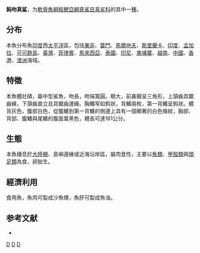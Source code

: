 {{Speciesbox 
| taxon = Carcharhinus amblyrhynchoides
| image = Carcharhinus amblyrhynchoides phuket.JPG
| status = NT
| status_system = IUCN3.1
| binomial_authority = [[Whitley|Whitley]], 1934
| range_map = Carcharhinus amblyrhynchoides distmap.png
| synonyms = 
*''Carcharhinus amblyrhinchoides, Whitley, 1934''
* ''Carcharhinus pleurotaenia, Bleeker, 1852''
* ''Carcharias pleurotaenia, Bleeker, 1852''
* ''Gillisqualus amblyrhynchoides, Whitley, 1934''

}}

'''鈍吻真鲨'''，为[[軟骨魚綱|軟骨魚綱]][[板鰓亞綱|板鰓亞綱]][[真鯊目|真鯊目]][[真鲨科|真鲨科]]的其中一[[種|種]]。

== 分布 ==

本魚分布魚[[印度|印度]]西[[太平洋|太平洋]]區，包括[[東非|東非]]、[[葉門|葉門]]、[[馬爾地夫|馬爾地夫]]、[[斯里蘭卡|斯里蘭卡]]、[[印度|印度]]、[[孟加拉|孟加拉]]、[[可可群島|可可群島]]、[[臺灣|臺灣]]、[[菲律賓|菲律賓]]、[[馬來西亞|馬來西亞]]、[[泰國|泰國]]、[[印尼|印尼]]、[[柬埔寨|柬埔寨]]、[[越南|越南]]、[[中國|中國]]、[[香港|香港]]、[[澳洲|澳洲]]海域。

== 特徵 ==

本魚體壯碩，屬中型鯊魚，吻長，吻端寬圓。眼大，前鼻瓣呈三角形，上頷齒具鋸齒緣，下頷齒直立且具鋸齒邊緣。胸鰭窄如鉤狀，背鰭兩枚，第一背鰭呈鉤狀。體背灰色，腹部白色，從腹鰭到第一背鰭的側邊上具有一個顯著的白色條紋，胸部、背部、腹鰭與尾鰭的腹面葉黑色，體長可達161公分。

== 生態 ==

本魚棲息於[[大陸棚|大陸棚]]、島嶼邊緣或近海沿岸區，屬肉食性，主要以[[魚類|魚類]]、[[甲殼類|甲殼類]]與[[頭足類|頭足類]]為食，卵胎生。

== 經濟利用 ==

食用魚，魚肉可製成沙魚煙，魚肝可製成魚油。

== 参考文献 ==

*{{FishBase_species|genus=Carcharhinus|species=amblyrhynchoides|year=2011|month=12}}

{{taxonbar}}
[[Category:_1934年描述的鱼类|D]]
[[Category:食用魚|D]]
[[Category:真鲨属|D]]